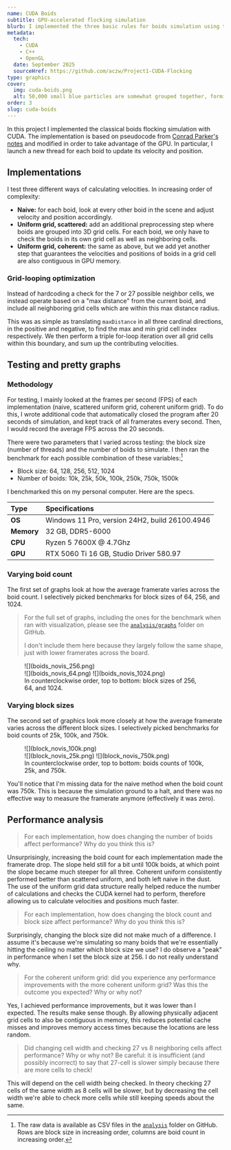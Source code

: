 ```yaml
---
name: CUDA Boids
subtitle: GPU-accelerated flocking simulation
blurb: I implemented the three basic rules for boids simulation using three different optimization strategies, and conduct some performance analysis on each.
metadata:
  tech:
    - CUDA
    - C++
    - OpenGL
  date: September 2025
  sourceHref: https://github.com/aczw/Project1-CUDA-Flocking
type: graphics
cover:
  img: cuda-boids.png
  alt: 50,000 small blue particles are somewhat grouped together, forming a bird-like flocking pattern. The entire swarm takes on the shape of a cube.
order: 3
slug: cuda-boids
---
```


In this project I implemented the classical boids flocking simulation with CUDA. The implementation is based on pseudocode from [Conrad Parker's notes](https://vergenet.net/~conrad/boids/pseudocode.html) and modified in order to take advantage of the GPU. In particular, I launch a new thread for each boid to update its velocity and position.

## Implementations

I test three different ways of calculating velocities. In increasing order of complexity:

- **Naive:** for each boid, look at every other boid in the scene and adjust velocity and position accordingly.
- **Uniform grid, scattered:** add an additional preprocessing step where boids are grouped into 3D grid cells. For each boid, we only have to check the boids in its own grid cell as well as neighboring cells.
- **Uniform grid, coherent:** the same as above, but we add yet another step that guarantees the velocities and positions of boids in a grid cell are also contiguous in GPU memory.

### Grid-looping optimization

Instead of hardcoding a check for the 7 or 27 possible neighbor cells, we instead operate based on a "max distance" from the current boid, and include all neighboring grid cells which are within this max distance radius.

This was as simple as translating `maxDistance` in all three cardinal directions, in the positive and negative, to find the max and min grid cell index respectively. We then perform a triple for-loop iteration over all grid cells within this boundary, and sum up the contributing velocities.

## Testing and pretty graphs

### Methodology

For testing, I mainly looked at the frames per second (FPS) of each implementation (naive, scattered uniform grid, coherent uniform grid). To do this, I wrote additional code that automatically closed the program after 20 seconds of simulation, and kept track of all framerates every second. Then, I would record the average FPS across the 20 seconds.

There were two parameters that I varied across testing: the block size (number of threads) and the number of boids to simulate. I then ran the benchmark for each possible combination of these variables:[^1]

- Block size: 64, 128, 256, 512, 1024
- Number of boids: 10k, 25k, 50k, 100k, 250k, 750k, 1500k

I benchmarked this on my personal computer. Here are the specs.

| Type       | Specifications                                 |
| :--------- | :--------------------------------------------- |
| **OS**     | Windows 11 Pro, version 24H2, build 26100.4946 |
| **Memory** | 32 GB, DDR5-6000                               |
| **CPU**    | Ryzen 5 7600X @ 4.7Ghz                         |
| **GPU**    | RTX 5060 Ti 16 GB, Studio Driver 580.97        |

### Varying boid count

The first set of graphs look at how the average framerate varies across the boid count. I selectively picked benchmarks for block sizes of 64, 256, and 1024.

> For the full set of graphs, including the ones for the benchmark when ran with visualization, please see the [`analysis/graphs`](https://github.com/aczw/Project1-CUDA-Flocking/tree/main/analysis/graphs) folder on GitHub.
>
> I don't include them here because they largely follow the same shape, just with lower framerates across the board.

<figure>
  <div className="grid grid-cols-1 gap-pad sm:grid-cols-2">
    <div className="sm:col-span-2">![](boids_novis_256.png)</div>
    ![](boids_novis_64.png) ![](boids_novis_1024.png)
  </div>
  <figcaption>
    In counterclockwise order, top to bottom: block sizes of 256, 64, and 1024.
  </figcaption>
</figure>

### Varying block sizes

The second set of graphics look more closely at how the average framerate varies across the different block sizes. I selectively picked benchmarks for boid counts of 25k, 100k, and 750k.

<figure>
  <div className="grid grid-cols-1 gap-pad sm:grid-cols-2">
    <div className="sm:col-span-2">![](block_novis_100k.png)</div>
    ![](block_novis_25k.png) ![](block_novis_750k.png)
  </div>
  <figcaption>
    In counterclockwise order, top to bottom: boids counts of 100k, 25k, and
    750k.
  </figcaption>
</figure>

You'll notice that I'm missing data for the naive method when the boid count was 750k. This is because the simulation ground to a halt, and there was no effective way to measure the framerate anymore (effectively it was zero).

## Performance analysis

> For each implementation, how does changing the number of boids affect performance? Why do you think this is?

Unsurprisingly, increasing the boid count for each implementation made the framerate drop. The slope held still for a bit until 100k boids, at which point the slope became much steeper for all three. Coherent uniform consistently performed better than scattered uniform, and both left naive in the dust. The use of the uniform grid data structure really helped reduce the number of calculations and checks the CUDA kernel had to perform, therefore allowing us to calculate velocities and positions much faster.

> For each implementation, how does changing the block count and block size affect performance? Why do you think this is?

Surprisingly, changing the block size did not make much of a difference. I assume it's because we're simulating so many boids that we're essentially hitting the ceiling no matter which block size we use? I do observe a "peak" in performance when I set the block size at 256. I do not really understand why.

> For the coherent uniform grid: did you experience any performance improvements with the more coherent uniform grid? Was this the outcome you expected? Why or why not?

Yes, I achieved performance improvements, but it was lower than I expected. The results make sense though. By allowing physically adjacent grid cells to also be contiguous in memory, this reduces potential cache misses and improves memory access times because the locations are less random.

> Did changing cell width and checking 27 vs 8 neighboring cells affect performance? Why or why not? Be careful: it is insufficient (and possibly incorrect) to say that 27-cell is slower simply because there are more cells to check!

This will depend on the cell width being checked. In theory checking 27 cells of the same width as 8 cells will be slower, but by decreasing the cell width we're able to check more cells while still keeping speeds about the same.

[^1]: The raw data is available as CSV files in the [`analysis`](https://github.com/aczw/Project1-CUDA-Flocking/tree/main/analysis) folder on GitHub. Rows are block size in increasing order, columns are boid count in increasing order.
